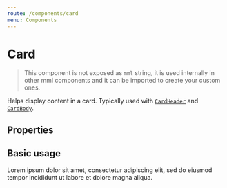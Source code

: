 ```yaml
---
route: /components/card
menu: Components
---
```



# Card

> This component is not exposed as `mml` string, it is used internally in other mml components and it can be imported to create your custom ones.

Helps display content in a card. Typically used with [`CardHeader`](/components/card-header) and [`CardBody`](/components/card-body).

## Properties

<Props of={Card} />

## Basic usage

<Playground>
  <Card>
    <CardHeader icon="book" text="Book title"/>
    <CardBody>
      Lorem ipsum dolor sit amet, consectetur adipiscing elit, sed do eiusmod tempor incididunt ut labore et dolore magna aliqua.
    </CardBody>
  </Card>
</Playground>

